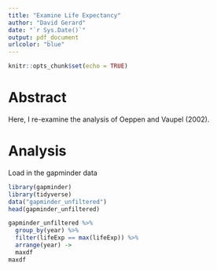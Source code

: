 ```yaml
---
title: "Examine Life Expectancy"
author: "David Gerard"
date: "`r Sys.Date()`"
output: pdf_document
urlcolor: "blue"
---
```


```r
knitr::opts_chunk$set(echo = TRUE)
```

# Abstract

Here, I re-examine the analysis of Oeppen and Vaupel (2002).

# Analysis

Load in the gapminder data
```r
library(gapminder)
library(tidyverse)
data("gapminder_unfiltered")
head(gapminder_unfiltered)
```

```r
gapminder_unfiltered %>%
  group_by(year) %>%
  filter(lifeExp == max(lifeExp)) %>%
  arrange(year) ->
  maxdf
maxdf
```









